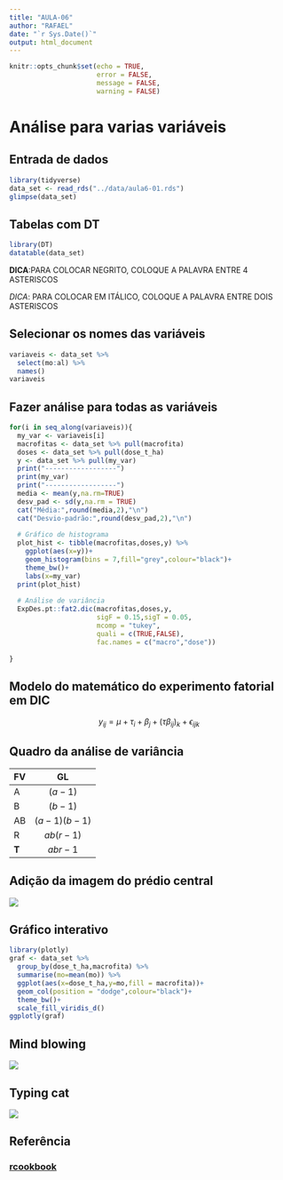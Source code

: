 ```yaml
---
title: "AULA-06"
author: "RAFAEL"
date: "`r Sys.Date()`"
output: html_document
---
```


```r
knitr::opts_chunk$set(echo = TRUE,
                      error = FALSE,
                      message = FALSE,
                      warning = FALSE)
```

# Análise para varias variáveis
## Entrada de dados
```r
library(tidyverse)
data_set <- read_rds("../data/aula6-01.rds")
glimpse(data_set)
```

## Tabelas com DT
```r
library(DT)
datatable(data_set)
```


**DICA**:PARA COLOCAR NEGRITO, COLOQUE A PALAVRA ENTRE 4 ASTERISCOS

*DICA*: PARA COLOCAR EM ITÁLICO, COLOQUE A PALAVRA ENTRE DOIS ASTERISCOS

## Selecionar os nomes das variáveis
```r
variaveis <- data_set %>% 
  select(mo:al) %>% 
  names()
variaveis
```

## Fazer análise para todas as variáveis
```r
for(i in seq_along(variaveis)){
  my_var <- variaveis[i]
  macrofitas <- data_set %>% pull(macrofita)
  doses <- data_set %>% pull(dose_t_ha)
  y <- data_set %>% pull(my_var)
  print("------------------")
  print(my_var)
  print("------------------")
  media <- mean(y,na.rm=TRUE)
  desv_pad <- sd(y,na.rm = TRUE)
  cat("Média:",round(media,2),"\n")
  cat("Desvio-padrão:",round(desv_pad,2),"\n")
  
  # Gráfico de histograma
  plot_hist <- tibble(macrofitas,doses,y) %>% 
    ggplot(aes(x=y))+
    geom_histogram(bins = 7,fill="grey",colour="black")+
    theme_bw()+
    labs(x=my_var)
  print(plot_hist)
  
  # Análise de variância
  ExpDes.pt::fat2.dic(macrofitas,doses,y,
                      sigF = 0.15,sigT = 0.05,
                      mcomp = "tukey",
                      quali = c(TRUE,FALSE),
                      fac.names = c("macro","dose"))
  
}
```

## Modelo do matemático do experimento fatorial em DIC
$$
y_{ij}=\mu + \tau_{i} + \beta_{j} + (\tau \beta_{ij})_{k} + \epsilon_{ijk}
$$

## Quadro da análise de variância
FV|GL
:---|:---:
A| $(a-1)$
B| $(b-1)$
AB| $(a-1)(b-1)$
R| $ab(r-1)$
**T**| $abr-1$

## Adição da imagem do prédio central
![](../img/01.jpg)

## Gráfico interativo
```r
library(plotly)
graf <- data_set %>% 
  group_by(dose_t_ha,macrofita) %>% 
  summarise(mo=mean(mo)) %>% 
  ggplot(aes(x=dose_t_ha,y=mo,fill = macrofita))+
  geom_col(position = "dodge",colour="black")+
  theme_bw()+
  scale_fill_viridis_d()
ggplotly(graf)

```

## Mind blowing

![](https://media.tenor.com/Oc4nf8N08jIAAAAM/mind-blow-galaxy.gif)

## Typing cat

![](https://media.tenor.com/DkLuqx5rQcUAAAAM/cat.gif)

## Referência

### [rcookbook](https://bookdown.org/yihui/rmarkdown-cookbook/)


